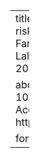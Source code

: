 ---
title: "Robust adaptation to cyclical climate risk"
author:
  - James Doss-Gollin
  - David J Farnham
  - Scott Steinschneider
  - Upmanu Lall
date: 2018-12-14
details: "Fall Meeting 2018"

about:
  template: solana
  links:
    - text: 'DOI: 10.13140/rg.2.2.28447.20649 (Open Access)'
      href: https://doi.org/10.13140/rg.2.2.28447.20649

format:
  html:
    page-layout: full
---
